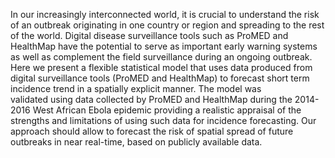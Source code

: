   In our increasingly interconnected world, it is crucial to
  understand the risk of an outbreak originating in one country or region
  and  spreading to the rest of the world. Digital disease surveillance
  tools such as ProMED and HealthMap have the potential to serve as
  important early warning systems as well as complement the field
  surveillance during an ongoing outbreak. Here we present a 
  flexible statistical model that uses data produced from digital
  surveillance tools (ProMED and HealthMap) to forecast short term 
  incidence trend in a spatially explicit manner. The model was  
  validated using data collected by ProMED and
  HealthMap during the 2014-2016 West African Ebola epidemic
  providing a realistic appraisal of the strengths and limitations
  of using such data for incidence forecasting. Our approach 
  should allow to forecast the risk of spatial spread of 
  future outbreaks in near real-time, based on publicly available 
  data. 
  
